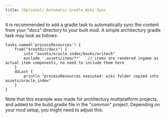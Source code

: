 ```yaml
---
title: (Optional) Automatic Gradle Wiki Sync
---
```


It is recommended to add a gradle task to automatically sync the content from your "docs" directory to your built mod. A simple architectury gradle task may look as follows:

```
tasks.named('processResources') {
    from("$rootDir/docs") {
        into "assets/oracle_index/books/oritech"
        exclude '.assets/item/**'   // items are rendered ingame as actual item components, no need to include them here
    }
    doLast {
        println "processResources executed: wiki folder copied into assets/oracle_index"
    }
}
```

Note that this example was made for architectury multiplatform projects, and added to the build.gradle file in the "common" project. Depending on your mod setup, you might need to adjust this.